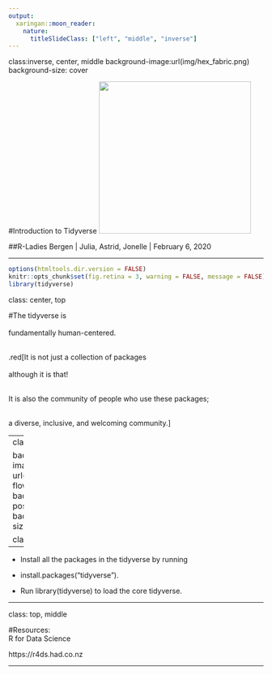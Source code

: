 ```yaml
---
output:
  xaringan::moon_reader:
    nature:
      titleSlideClass: ["left", "middle", "inverse"]
---
```

class:inverse, center, middle
background-image:url(img/hex_fabric.png)
background-size: cover

#Introduction to Tidyverse
<img src = "img/tidyverse-logo.png" width = "300px"/>

##R-Ladies Bergen | Julia, Astrid, Jonelle | February 6, 2020

---

```r
options(htmltools.dir.version = FALSE)
knitr::opts_chunk$set(fig.retina = 3, warning = FALSE, message = FALSE)
library(tidyverse)
```

class: center, top


#The tidyverse is<br /> <br /> fundamentally human-centered.<br /> <br />

.red[It is not just a collection of packages<br /> <br /> although it is that!<br /> <br />

It is also the community of people who use these packages;<br /> <br /> 

a diverse, inclusive, and welcoming community.]

---
class: top, middle

background-image: url(img/tidyverse-flow.png)
background-position: contain
background-size:500px 

class: top, middle

---


- Install all the packages in the tidyverse by running

- install.packages("tidyverse").

- Run library(tidyverse) to load the core tidyverse.

---

class: top, middle

#Resources:  
R for Data Science

https://r4ds.had.co.nz

---
